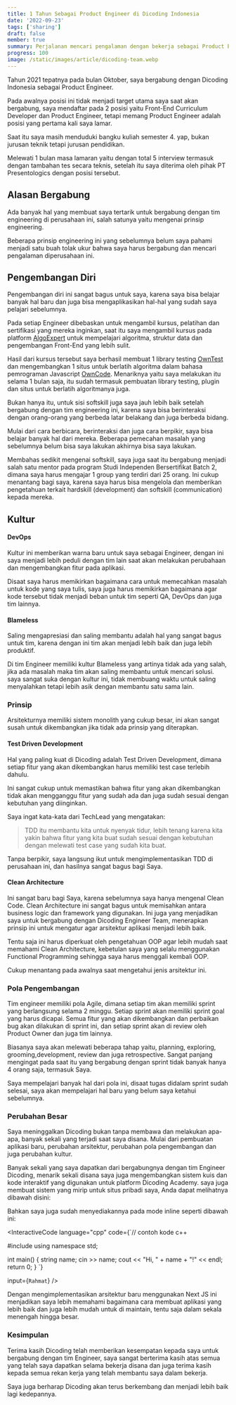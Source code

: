```yaml
---
title: 1 Tahun Sebagai Product Engineer di Dicoding Indonesia
date: '2022-09-23'
tags: ['sharing']
draft: false
member: true
summary: Perjalanan mencari pengalaman dengan bekerja sebagai Product Engineer di EdTech Startup
progress: 100
image: /static/images/article/dicoding-team.webp
---
```


<TOCInline toc={props.toc} />

Tahun 2021 tepatnya pada bulan Oktober, saya bergabung dengan Dicoding Indonesia sebagai Product Engineer.

Pada awalnya posisi ini tidak menjadi target utama saya saat akan bergabung, saya mendaftar pada 2 posisi yaitu Front-End Curriculum Developer dan Product Engineer, tetapi memang Product Engineer adalah posisi yang pertama kali saya lamar.

Saat itu saya masih menduduki bangku kuliah semester 4. yap, bukan jurusan teknik tetapi jurusan pendidikan.

Melewati 1 bulan masa lamaran yaitu dengan total 5 interview termasuk dengan tambahan tes secara teknis, setelah itu saya diterima oleh pihak PT Presentologics dengan posisi tersebut.

## Alasan Bergabung

Ada banyak hal yang membuat saya tertarik untuk bergabung dengan tim engineering di perusahaan ini, salah satunya yaitu mengenai prinsip engineering.

Beberapa prinsip engineering ini yang sebelumnya belum saya pahami menjadi satu buah tolak ukur bahwa saya harus bergabung dan mencari pengalaman diperusahaan ini.

## Pengembangan Diri

Pengembangan diri ini sangat bagus untuk saya, karena saya bisa belajar banyak hal baru dan juga bisa mengaplikasikan hal-hal yang sudah saya pelajari sebelumnya.

Pada setiap Engineer dibebaskan untuk mengambil kursus, pelatihan dan sertifikasi yang mereka inginkan, saat itu saya mengambil kursus pada platform [AlgoExpert](https://www.algoexpert.io/) untuk mempelajari algoritma, struktur data dan pengembangan Front-End yang lebih sulit.

Hasil dari kursus tersebut saya berhasil membuat 1 library testing [OwnTest](https://rahmatagungj.github.io/owntest/) dan mengembangkan 1 situs untuk berlatih algoritma dalam bahasa pemrograman Javascript [OwnCode](https://www.owncode.space/). Menariknya yaitu saya melakukan itu selama 1 bulan saja, itu sudah termasuk pembuatan library testing, plugin dan situs untuk berlatih algoritmanya juga.

Bukan hanya itu, untuk sisi softskill juga saya jauh lebih baik setelah bergabung dengan tim engineering ini, karena saya bisa berinteraksi dengan orang-orang yang berbeda latar belakang dan juga berbeda bidang.

Mulai dari cara berbicara, berinteraksi dan juga cara berpikir, saya bisa belajar banyak hal dari mereka. Beberapa pemecahan masalah yang sebelumnya belum bisa saya lakukan akhirnya bisa saya lakukan.

Membahas sedikit mengenai softskill, saya juga saat itu bergabung menjadi salah satu mentor pada program Studi Independen Bersertifikat Batch 2, dimana saya harus mengajar 1 group yang terdiri dari 25 orang. Ini cukup menantang bagi saya, karena saya harus bisa mengelola dan memberikan pengetahuan terkait hardskill (development) dan softskill (communication) kepada mereka.

## Kultur

#### DevOps

Kultur ini memberikan warna baru untuk saya sebagai Engineer, dengan ini saya menjadi lebih peduli dengan tim lain saat akan melakukan perubahaan dan mengembangkan fitur pada aplikasi.

Disaat saya harus memikirkan bagaimana cara untuk memecahkan masalah untuk kode yang saya tulis, saya juga harus memikirkan bagaimana agar kode tersebut tidak menjadi beban untuk tim seperti QA, DevOps dan juga tim lainnya.

#### Blameless

Saling mengapresiasi dan saling membantu adalah hal yang sangat bagus untuk tim, karena dengan ini tim akan menjadi lebih baik dan juga lebih produktif.

Di tim Engineer memiliki kultur Blameless yang artinya tidak ada yang salah, jika ada masalah maka tim akan saling membantu untuk mencari solusi. saya sangat suka dengan kultur ini, tidak membuang waktu untuk saling menyalahkan tetapi lebih asik dengan membantu satu sama lain.

### Prinsip

Arsitekturnya memiliki sistem monolith yang cukup besar, ini akan sangat susah untuk dikembangkan jika tidak ada prinsip yang diterapkan.

#### Test Driven Development

Hal yang paling kuat di Dicoding adalah Test Driven Development, dimana setiap fitur yang akan dikembangkan harus memiliki test case terlebih dahulu.

Ini sangat cukup untuk memastikan bahwa fitur yang akan dikembangkan tidak akan mengganggu fitur yang sudah ada dan juga sudah sesuai dengan kebutuhan yang diinginkan.

Saya ingat kata-kata dari TechLead yang mengatakan:

> TDD itu membantu kita untuk nyenyak tidur, lebih tenang karena kita yakin bahwa fitur yang kita buat sudah sesuai dengan kebutuhan dengan melewati test case yang sudah kita buat.

Tanpa berpikir, saya langsung ikut untuk mengimplementasikan TDD di perusahaan ini, dan hasilnya sangat bagus bagi Saya.

#### Clean Architecture

Ini sangat baru bagi Saya, karena sebelumnya saya hanya mengenal Clean Code. Clean Architecture ini sangat bagus untuk memisahkan antara business logic dan framework yang digunakan. Ini juga yang menjadikan saya untuk bergabung dengan Dicoding Engineer Team, menerapkan prinsip ini untuk mengatur agar arsitektur aplikasi menjadi lebih baik.

Tentu saja ini harus diperkuat oleh pengetahuan OOP agar lebih mudah saat memahami Clean Architecture, kebetulan saya yang selalu menggunakan Functional Programming sehingga saya harus menggali kembali OOP.

Cukup menantang pada awalnya saat mengetahui jenis arsitektur ini.

<InlinePost
  image="/static/images/article/Clean-Architecture-layers.png"
  href="https://blog.cleancoder.com/uncle-bob/2012/08/13/the-clean-architecture.html"
  title="Clean Architecture"
  description="Pelajari tentang Clean Architecture dari Uncle Bob, arsitektur yang sangat bagus untuk memisahkan antara business logic dan framework yang digunakan."
/>

### Pola Pengembangan

Tim engineer memiliki pola Agile, dimana setiap tim akan memiliki sprint yang berlangsung selama 2 minggu. Setiap sprint akan memiliki sprint goal yang harus dicapai. Semua fitur yang akan dikembangkan dan perbaikan bug akan dilakukan di sprint ini, dan setiap sprint akan di review oleh Product Owner dan juga tim lainnya.

Biasanya saya akan melewati beberapa tahap yaitu, planning, exploring, grooming,development, review dan juga retrospective. Sangat panjang mengingat pada saat itu yang bergabung dengan sprint tidak banyak hanya 4 orang saja, termasuk Saya.

Saya mempelajari banyak hal dari pola ini, disaat tugas didalam sprint sudah selesai, saya akan mempelajari hal baru yang belum saya ketahui sebelumnya.

### Perubahan Besar

Saya meninggalkan Dicoding bukan tanpa membawa dan melakukan apa-apa, banyak sekali yang terjadi saat saya disana. Mulai dari pembuatan aplikasi baru, perubahan arsitektur, perubahan pola pengembangan dan juga perubahan kultur.

Banyak sekali yang saya dapatkan dari bergabungnya dengan tim Engineer Dicoding, menarik sekali disana saya juga mengembangkan sistem kuis dan kode interaktif yang digunakan untuk platform Dicoding Academy. saya juga membuat sistem yang mirip untuk situs pribadi saya, Anda dapat melihatnya dibawah disini:

<div className="grid grid-rows-2 md:grid-rows-1 grid-cols-1 gap-4 md:grid-cols-2">
  <InlinePost
    href="/quiz"
    title="Kuis Bahasa Pemrograman"
    description="Tingkatkan pengetahuan bahasa pemrogramanmu dengan mengikuti kuis bahasa pemrograman."
  />
  <InlinePost
    href="/tools/interactive-code"
    title="Kode interaktif"
    description="Jalankan dan tes kode anda secara langsung dan mudah, tanpa harus menginstall aplikasi."
  />
</div>
Bahkan saya juga sudah menyediakannya pada mode inline seperti dibawah ini:

<InteractiveCode language="cpp" code={`// contoh kode c++

#include <iostream>
using namespace std;

int main()
{
string name;
cin >> name;
cout << "Hi, " + name + "!" << endl;
return 0;
}
`}

input={`Rahmat`} />

Dengan mengimplementasikan arsitektur baru menggunakan Next JS ini menjadikan saya lebih memahami bagaimana cara membuat aplikasi yang lebih baik dan juga lebih mudah untuk di maintain, tentu saja dalam sekala menengah hingga besar.

### Kesimpulan

Terima kasih Dicoding telah memberikan kesempatan kepada saya untuk bergabung dengan tim Engineer, saya sangat berterima kasih atas semua yang telah saya dapatkan selama bekerja disana dan juga terima kasih kepada semua rekan kerja yang telah membantu saya dalam bekerja.

Saya juga berharap Dicoding akan terus berkembang dan menjadi lebih baik lagi kedepannya.
